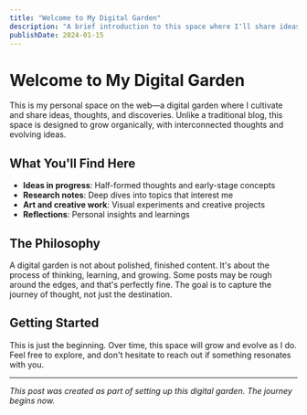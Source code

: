 ```yaml
---
title: "Welcome to My Digital Garden"
description: "A brief introduction to this space where I'll share ideas, art, and research."
publishDate: 2024-01-15
---
```


# Welcome to My Digital Garden

This is my personal space on the web—a digital garden where I cultivate and share ideas, thoughts, and discoveries. Unlike a traditional blog, this space is designed to grow organically, with interconnected thoughts and evolving ideas.

## What You'll Find Here

- **Ideas in progress**: Half-formed thoughts and early-stage concepts
- **Research notes**: Deep dives into topics that interest me
- **Art and creative work**: Visual experiments and creative projects
- **Reflections**: Personal insights and learnings

## The Philosophy

A digital garden is not about polished, finished content. It's about the process of thinking, learning, and growing. Some posts may be rough around the edges, and that's perfectly fine. The goal is to capture the journey of thought, not just the destination.

## Getting Started

This is just the beginning. Over time, this space will grow and evolve as I do. Feel free to explore, and don't hesitate to reach out if something resonates with you.

---

*This post was created as part of setting up this digital garden. The journey begins now.*
